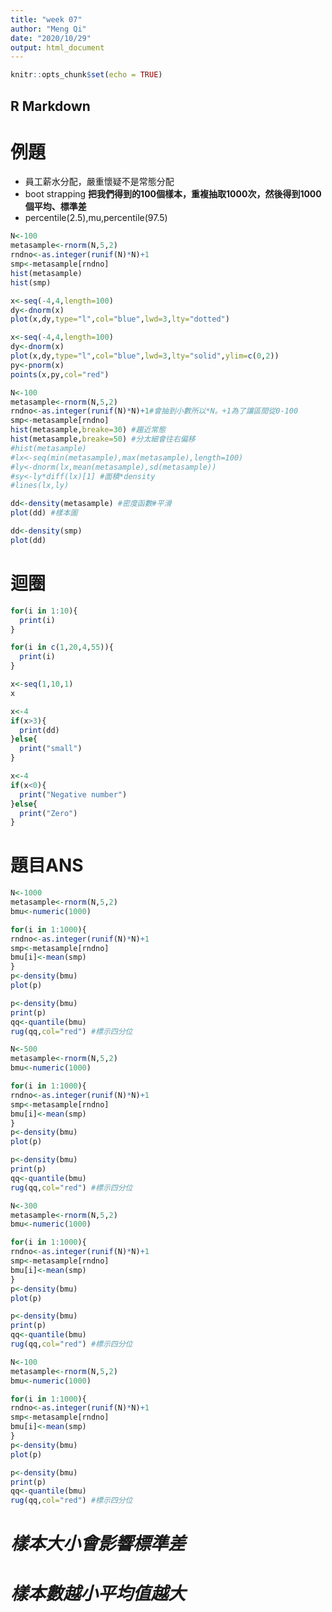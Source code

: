 ```yaml
---
title: "week 07"
author: "Meng Qi"
date: "2020/10/29"
output: html_document
---
```


```r
knitr::opts_chunk$set(echo = TRUE)
```

## R Markdown
# 例題
* 員工薪水分配，嚴重懷疑不是常態分配
* boot strapping
**把我們得到的100個樣本，重複抽取1000次，然後得到1000個平均、標準差**
* percentile(2.5),mu,percentile(97.5)

```r
N<-100
metasample<-rnorm(N,5,2)
rndno<-as.integer(runif(N)*N)+1
smp<-metasample[rndno]
hist(metasample)
hist(smp)
```

```r
x<-seq(-4,4,length=100)
dy<-dnorm(x)
plot(x,dy,type="l",col="blue",lwd=3,lty="dotted")
```
```r
x<-seq(-4,4,length=100)
dy<-dnorm(x)
plot(x,dy,type="l",col="blue",lwd=3,lty="solid",ylim=c(0,2))
py<-pnorm(x)
points(x,py,col="red")
```

```r
N<-100
metasample<-rnorm(N,5,2)
rndno<-as.integer(runif(N)*N)+1#會抽到小數所以*N。+1為了讓區間從0-100
smp<-metasample[rndno]
hist(metasample,breake=30) #趨近常態
hist(metasample,breake=50) #分太細會往右偏移
#hist(metasample)
#lx<-seq(min(metasample),max(metasample),length=100)
#ly<-dnorm(lx,mean(metasample),sd(metasample))
#sy<-ly*diff(lx)[1] #面積*density
#lines(lx,ly)

dd<-density(metasample) #密度函數#平滑
plot(dd) #樣本圖

dd<-density(smp)
plot(dd)

```

# 迴圈

```r
for(i in 1:10){
  print(i)
}

for(i in c(1,20,4,55)){
  print(i)
}

x<-seq(1,10,1)
x
```
```r
x<-4
if(x>3){
  print(dd)
}else{
  print("small")
}
```

```r
x<-4
if(x<0){
  print("Negative number")
}else{
  print("Zero")
}

```
# 題目ANS
```r
N<-1000
metasample<-rnorm(N,5,2)
bmu<-numeric(1000)

for(i in 1:1000){
rndno<-as.integer(runif(N)*N)+1
smp<-metasample[rndno]
bmu[i]<-mean(smp)
}
p<-density(bmu)
plot(p)

p<-density(bmu)
print(p)
qq<-quantile(bmu)
rug(qq,col="red") #標示四分位
```

```r
N<-500
metasample<-rnorm(N,5,2)
bmu<-numeric(1000)

for(i in 1:1000){
rndno<-as.integer(runif(N)*N)+1
smp<-metasample[rndno]
bmu[i]<-mean(smp)
}
p<-density(bmu)
plot(p)

p<-density(bmu)
print(p)
qq<-quantile(bmu)
rug(qq,col="red") #標示四分位
```

```r
N<-300
metasample<-rnorm(N,5,2)
bmu<-numeric(1000)

for(i in 1:1000){
rndno<-as.integer(runif(N)*N)+1
smp<-metasample[rndno]
bmu[i]<-mean(smp)
}
p<-density(bmu)
plot(p)

p<-density(bmu)
print(p)
qq<-quantile(bmu)
rug(qq,col="red") #標示四分位
```
```r
N<-100
metasample<-rnorm(N,5,2)
bmu<-numeric(1000)

for(i in 1:1000){
rndno<-as.integer(runif(N)*N)+1
smp<-metasample[rndno]
bmu[i]<-mean(smp)
}
p<-density(bmu)
plot(p)

p<-density(bmu)
print(p)
qq<-quantile(bmu)
rug(qq,col="red") #標示四分位
```



# ***樣本大小會影響標準差***
# ***樣本數越小平均值越大***


